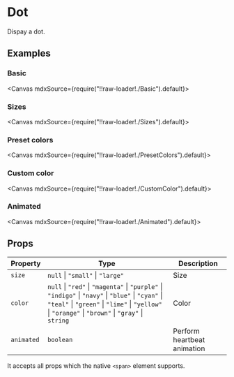 
<Meta title="Views/Dot" />

# Dot

Dispay a dot.

## Examples

### Basic

<Canvas mdxSource={require("!!raw-loader!./Basic").default}>
  <Story id="examples-dot--basic" />
</Canvas>

### Sizes

<Canvas mdxSource={require("!!raw-loader!./Sizes").default}>
  <Story id="examples-dot--sizes" />
</Canvas>

### Preset colors

<Canvas mdxSource={require("!!raw-loader!./PresetColors").default}>
  <Story id="examples-dot--preset-colors" />
</Canvas>

### Custom color

<Canvas mdxSource={require("!!raw-loader!./CustomColor").default}>
  <Story id="examples-dot--custom-color" />
</Canvas>

### Animated

<Canvas mdxSource={require("!!raw-loader!./Animated").default}>
  <Story id="examples-dot--animated" />
</Canvas>

## Props

| Property   | Type                                                                                                                                                                                                   | Description                 |
| ---------- | ------------------------------------------------------------------------------------------------------------------------------------------------------------------------------------------------------ | --------------------------- |
| `size`     | `null` \| `"small"` \| `"large"`                                                                                                                                                                       | Size                        |
| `color`    | `null` \| `"red"` \| `"magenta"` \| `"purple"` \| `"indigo"` \| `"navy"` \| `"blue"` \| `"cyan"` \| `"teal"` \| `"green"` \| `"lime"` \| `"yellow"` \| `"orange"` \| `"brown"` \| `"gray"` \| `string` | Color                       |
| `animated` | `boolean`                                                                                                                                                                                              | Perform heartbeat animation |

It accepts all props which the native `<span>` element supports.
